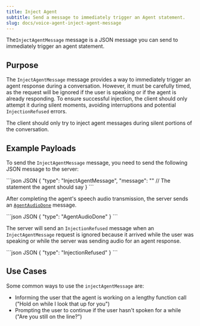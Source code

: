 ```yaml
---
title: Inject Agent
subtitle: Send a message to immediately trigger an Agent statement.
slug: docs/voice-agent-inject-agent-message
---
```


<Markdown src="../snippets/voice-agent.mdx" />


The`InjectAgentMessage` message is a JSON message you can send to immediately trigger an agent statement.

## Purpose

The `InjectAgentMessage` message provides a way to immediately trigger an agent response during a conversation. However, it must be carefully timed, as the request will be ignored if the user is speaking or if the agent is already responding. To ensure successful injection, the client should only attempt it during silent moments, avoiding interruptions and potential `InjectionRefused` errors.

<Info>
The client should only try to inject agent messages during silent portions of the conversation.
</Info>


## Example Payloads

To send the `InjectAgentMessage` message, you need to send the following JSON message to the server:

<CodeGroup>
  ```json JSON
  {
    "type": "InjectAgentMessage",
    "message": "" // The statement the agent should say
  }
  ```
</CodeGroup>

After completing the agent's speech audio transmission, the server sends an [`AgentAudioDone`](/docs/voice-agent-agent-audio-done) message.

<CodeGroup>
  ```json JSON
  {
      "type": "AgentAudioDone"
  }
  ```
</CodeGroup>

The server will send an `InjectionRefused` message when an `InjectAgentMessage` request is ignored because it arrived while the user was speaking or while the server was sending audio for an agent response.

<CodeGroup>
  ```json JSON
  {
      "type": "InjectionRefused"
  }
  ```
</CodeGroup>

## Use Cases

Some common ways to use the `injectAgentMessage` are:

* Informing the user that the agent is working on a lengthy function call ("Hold on while I look that up for you")
* Prompting the user to continue if the user hasn't spoken for a while ("Are you still on the line?")

